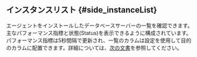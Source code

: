 ## インスタンスリスト {#side_instanceList}

エージェントをインストールしたデータベースサーバーの一覧を確認できます。主なパフォーマンス指標と状態(Status)を表示できるように構成されています。
パフォーマンス指標は5秒間隔で更新され、一覧のカラムは設定を使用して目的のカラムに配置できます。詳細については、[次の文書](instance-list)を参照してください。
